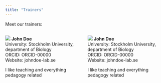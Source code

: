 ```yaml
---
title: "Trainers"
---
```


Meet our trainers:

::: {.columns}

::: {.column width="50%" class="trainer-box"}
![](img/johndoe.jpg)
**John Doe**  
University: Stockholm University, department of Biology  
ORCID: ORCID-00000  
Website: johndoe-lab.se   

I like teaching and everything pedagogy related
:::

::: {.column width="50%" class="trainer-box"}
![](img/johndoe.jpg)
**John Doe**  
University: Stockholm University, department of Biology  
ORCID: ORCID-00000  
Website: johndoe-lab.se   

I like teaching and everything pedagogy related
:::

:::

